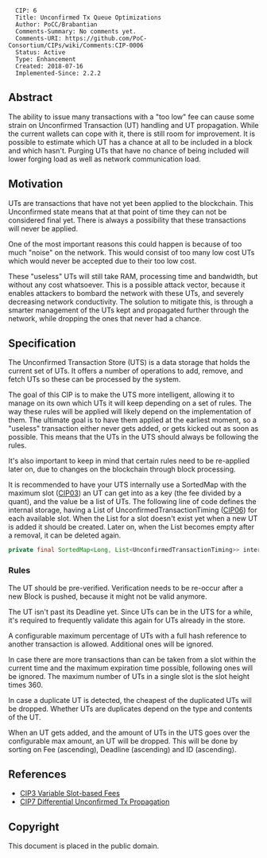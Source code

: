 <pre>
  CIP: 6
  Title: Unconfirmed Tx Queue Optimizations
  Author: PoCC/Brabantian
  Comments-Summary: No comments yet.
  Comments-URI: https://github.com/PoC-Consortium/CIPs/wiki/Comments:CIP-0006
  Status: Active
  Type: Enhancement
  Created: 2018-07-16
  Implemented-Since: 2.2.2
</pre>

==Abstract==

The ability to issue many transactions with a "too low" fee can cause
some strain on Unconfirmed Transaction (UT) handling and UT
propagation. While the current wallets can cope with it, there is
still room for improvement. It is possible to estimate which UT has a
chance at all to be included in a block and which hasn't. Purging UTs
that have no chance of being included will lower forging load as well
as network communication load.

==Motivation==

UTs are transactions that have not yet been applied to the blockchain.
This Unconfirmed state means that at that point of time they can not be
considered final yet. There is always a possibility that these transactions
will never be applied.

One of the most important reasons this could happen is because of too much
"noise" on the network. This would consist of too many low cost UTs
which would never be accepted due to their too low cost.

These "useless" UTs will still take RAM, processing time
and bandwidth, but without any cost whatsoever. This is a possible
attack vector, because it enables attackers to bombard the network with
these UTs, and severely decreasing network conductivity. The solution
to mitigate this, is through a smarter management of the UTs kept and
propagated further through the network, while dropping the ones that never
had a chance.

==Specification==

The Unconfirmed Transaction Store (UTS) is a data storage that holds the
current set of UTs. It offers a number of operations to add, remove, and fetch
UTs so these can be processed by the system.

The goal of this CIP is to make the UTS more intelligent, allowing it to manage
on its own which UTs it will keep depending on a set of rules. The way these
rules will be applied will likely depend on the implementation of them.
The ultimate goal is to have them applied at the earliest moment, so
a "useless" transaction either never gets added, or gets kicked out
as soon as possible. This means that the UTs in the UTS should always
be following the rules.

It's also important to keep in mind that certain rules need to be re-applied
later on, due to changes on the blockchain through block processing.

It is recommended to have your UTS internally use a SortedMap with the maximum
slot ([[cip-0003.mediawiki|CIP03]]) an UT can get into as a key
(the fee divided by a quant), and the value be a list of UTs.
The following line of code defines the internal storage, having a List
of UnconfirmedTransactionTiming ([[cip-0006.mediawiki|CIP06]]) for each available slot.
When the List for a slot doesn't exist yet when a new UT is added it should be created.
Later on, when the List becomes empty after a removal, it can be deleted again.

<source lang="java">
private final SortedMap<Long, List<UnconfirmedTransactionTiming>> internalStore;
</source>

===Rules===

The UT should be pre-verified. Verification needs to be re-occur after
a new Block is pushed, because it might not be valid anymore.

The UT isn't past its Deadline yet. Since UTs can be in the UTS for a while,
it's required to frequently validate this again for UTs already in the store.

A configurable maximum percentage of UTs with a full hash reference to
another transaction is allowed. Additional ones will be ignored.

In case there are more transactions than can be taken from a slot
within the current time and the maximum expiration time possible,
following ones will be ignored. The maximum number of UTs in a single slot
is the slot height times 360.

In case a duplicate UT is detected, the cheapest of the duplicated UTs
will be dropped. Whether UTs are duplicates depend on the type and contents
of the UT.

When an UT gets added, and the amount of UTs in the UTS goes over the
configurable max amount, an UT will be dropped. This will be done by
sorting on Fee (ascending), Deadline (ascending) and ID (ascending).

== References ==

* [[cip-0003.mediawiki|CIP3 Variable Slot-based Fees]]
* [[cip-0007.mediawiki|CIP7 Differential Unconfirmed Tx Propagation]]

== Copyright ==

This document is placed in the public domain.
